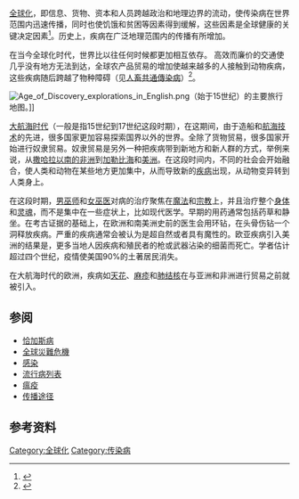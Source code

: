 {{扩充||time=2010-10-22T05:19:39+00:00}}

[[全球化|全球化]]，即信息、货物、资本和人员跨越政治和地理边界的流动，使传染病在世界范围内迅速传播，同时也使饥饿和贫困等因素得到缓解，这些因素是全球健康的关键决定因素<ref name= global>{{cite web |author=Daulaire, N. |title=Globalization and Health |date=July 12, 1999 |work=International RoundtabResponses to Globalization: Rethinking Equity and Health’ jointly organized by the Society for International Development (SID), the World Health Organization (WHO), and The Rockefeller Foundation (RF) |url=http://www.globalhealth.org/assets/html/drmed3.html|archive-url=https://web.archive.org/web/20110622194117/http://www.globalhealth.org/assets/html/drmed3.html|archive-date=2011-06-22}} <!-- same as doi:10.1057/palgrave.development.1110077 ? -->
</ref>。历史上，疾病在广泛地理范围内的传播有所增加。

在当今全球化时代，世界比以往任何时候都更加相互依存。 高效而廉价的交通使几乎没有地方无法到达，全球农产品贸易的增加使越来越多的人接触到动物疾病，这些疾病随后跨越了物种障碍（见[[人畜共通傳染病|人畜共通傳染病]]）<ref name= Well >{{Cite web |url=http://www.richardwellsresearch.com/richardwells/pdfs%20and%20documents/BJIC%20Oct |title=Archived copy |access-date=2006-12-14 |archive-url=https://web.archive.org/web/20070928202437/http://www.richardwellsresearch.com/richardwells/pdfs%20and%20documents/BJIC%20Oct |archive-date=2007-09-28 |url-status=dead }}</ref>。

[[File:Age_of_Discovery_explorations_in_English.png|thumb]]（始于15世纪）的主要旅行地图。]]

[[大航海时代|大航海时代]]（一般是指15世纪到17世纪这段时期），在这期间，由于造船和[[航海技术|航海技术]]的先进，很多国家更加容易探索国界以外的世界。全除了货物贸易，很多国家开始进行奴隶贸易。奴隶贸易是另外一种把疾病带到新地方和新人群的方式，举例来说，从[[撒哈拉以南的非洲|撒哈拉以南的非洲]]到[[加勒比海|加勒比海]]和[[美洲|美洲]]。在这段时间内，不同的社会会开始融合，使人类和动物在某些地方更加集中，从而导致新的[[疾病|疾病]]出现，从动物变异转到人类身上。

在这段时期，[[巫师|男巫师]]和[[女巫|女巫医]]对病的治疗聚焦在[[魔法|魔法]]和[[宗教|宗教]]上，并且治疗整个[[身体|身体]]和[[灵魂|灵魂]]，而不是集中在一些症状上，比如现代医学。早期的用药通常包括药草和静坐。在考古证据的基础上，在欧洲和南美洲史前的医生会用环钻，在头骨伤钻一个洞释放疾病。严重的疾病通常会被认为是超自然或者具有魔性的。欧亚疾病引入美洲的结果是，更多当地人因疾病和殖民者的枪或武器沾染的细菌而死亡。学者估计超过四个世纪，疫情使美国90%的土著居民消失。

在大航海时代的欧洲，疾病如[[天花|天花]]、[[麻疹|麻疹]]和[[肺结核|肺结核]]在与亚洲和非洲进行贸易之前就被引入。

== 参阅 ==
*[[恰加斯病|恰加斯病]]
*[[全球災難危機|全球災難危機]]
*[[感染|感染]]
*[[流行病列表|流行病列表]]
*[[瘟疫|瘟疫]]
*[[传播途径|传播途径]]

== 参考资料 ==
{{reflist}}

{{全球化}}

[[Category:全球化|Category:全球化]]
[[Category:传染病|Category:传染病]]